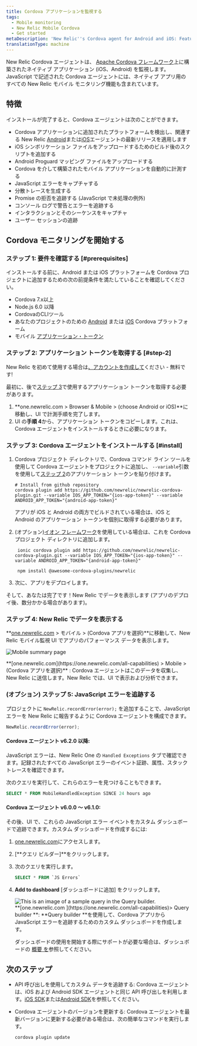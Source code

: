 ```yaml
---
title: Cordova アプリケーションを監視する
tags:
  - Mobile monitoring
  - New Relic Mobile Cordova
  - Get started
metaDescription: 'New Relic''s Cordova agent for Android and iOS: Features, compatibility, requirements, installation, and upgrade procedures.'
translationType: machine
---
```




New Relic Cordova エージェントは、 [Apache Cordova フレームワーク](https://cordova.apache.org/docs/en/latest/guide/overview/index.html)上に構築されたネイティブ アプリケーション (iOS、Android) を監視します。JavaScript で記述された Cordova エージェントには、ネイティブ アプリ用のすべての New Relic モバイル モニタリング機能も含まれています。

## 特徴

インストールが完了すると、Cordova エージェントは次のことができます。

* Cordova アプリケーションに追加されたプラットフォームを検出し、関連する New Relic [Android](/docs/releases/android)または[iOS](/docs/releases/ios)エージェントの最新リリースを適用します
* iOS シンボリケーション ファイルをアップロードするためのビルド後のスクリプトを追加する
* Android Proguard マッピング ファイルをアップロードする
* Cordova を介して構築されたモバイル アプリケーションを自動的に計測する
* JavaScript エラーをキャプチャする
* 分散トレースを生成する
* Promise の拒否を追跡する (JavaScript で未処理の例外)
* コンソール ログで警告とエラーを追跡する
* インタラクションとそのシーケンスをキャプチャ
* ユーザー セッションの追跡

## Cordova モニタリングを開始する

### ステップ 1: 要件を確認する [#prerequisites]

インストールする前に、Android または iOS プラットフォームを Cordova プロジェクトに追加するための次の前提条件を満たしていることを確認してください。

* Cordova 7.x以上
* Node.js 6.0 以降
* CordovaのCLIツール
* あなたのプロジェクトのための [Android](https://cordova.apache.org/docs/en/latest/guide/platforms/android) または [iOS](https://cordova.apache.org/docs/en/latest/guide/platforms/ios/index.html) Cordova プラットフォーム
* モバイル [アプリケーション・トークン](/docs/mobile-monitoring/new-relic-mobile/maintenance/viewing-your-application-token)

### ステップ 2: アプリケーション トークンを取得する [#step-2]

New Relic を初めて使用する場合は[、アカウントを作成して](https://newrelic.com/signup)ください - 無料です!

最初に、後で[ステップ 3](#install)で使用するアプリケーション トークンを取得する必要があります。

1. **one.newrelic.com > Browser & Mobile > (choose Android or iOS)**に移動し、UI で計測手順を完了します。
2. UI の**手順 4**から、アプリケーション トークンをコピーします。これは、Cordova エージェントをインストールするときに必要になります。

### ステップ 3: Cordova エージェントをインストールする [#install]

1. Cordova プロジェクト ディレクトリで、Cordova コマンド ライン ツールを使用して Cordova エージェントをプロジェクトに追加し、 `--variable`引数を使用して[ステップ 2](#step-2)のアプリケーション トークンを貼り付けます。

   ```
   # Install from github repository
   cordova plugin add https://github.com/newrelic/newrelic-cordova-plugin.git --variable IOS_APP_TOKEN="{ios-app-token}" --variable ANDROID_APP_TOKEN="{android-app-token}"
   ```

   <Callout variant="important">
     アプリが iOS と Android の両方でビルドされている場合は、iOS と Android のアプリケーション トークンを個別に取得する必要があります。
   </Callout>

2. (オプション)[イオン フレームワーク](https://ionicframework.com/docs/v1/guide/preface.html)を使用している場合は、これを Cordova プロジェクト ディレクトリに追加します。

   ```shell
    ionic cordova plugin add https://github.com/newrelic/newrelic-cordova-plugin.git --variable IOS_APP_TOKEN="{ios-app-token}" --variable ANDROID_APP_TOKEN="{android-app-token}"

    npm install @awesome-cordova-plugins/newrelic

   ```

3. 次に、アプリをデプロイします。

そして、あなたは完了です！New Relic でデータを表示します (アプリのデプロイ後、数分かかる場合があります)。

### ステップ 4: New Relic でデータを表示する

**[one.newrelic.com](https://one.newrelic.com/all-capabilities) > モバイル > (Cordova アプリを選択)**に移動して、New Relic モバイル監視 UI でアプリのパフォーマンス データを表示します。

<img
  title="Mobile summary"
  alt="Mobile summary page"
  src={mobileHybridSample}
/>

<figcaption>
  **[one.newrelic.com](https://one.newrelic.com/all-capabilities) > Mobile > (Cordova アプリを選択)** : Cordova エージェントはこのデータを収集し、New Relic に送信します。New Relic では、UI で表示および分析できます。
</figcaption>

### (オプション) ステップ 5: JavaScript エラーを追跡する

プロジェクトに `NewRelic.recordError(error);` を追加することで、JavaScript エラーを New Relic に報告するように Cordova エージェントを構成できます。

```js
NewRelic.recordError(error);
```

#### Cordova エージェント v6.2.0 以降:

JavaScript エラーは、New Relic One の `Handled Exceptions` タブで確認できます。記録されたすべての JavaScript エラーのイベント証跡、属性、スタック トレースを確認できます。

次のクエリを実行して、これらのエラーを見つけることもできます。

```sql
SELECT * FROM MobileHandledException SINCE 24 hours ago
```

#### Cordova エージェント v6.0.0 ～ v6.1.0:

その後、UI で、これらの JavaScript エラー イベントをカスタム ダッシュボードで追跡できます。カスタム ダッシュボードを作成するには:

1. [one.newrelic.com](https://one.newrelic.com/all-capabilities)にアクセスします。

2. \[**クエリ ビルダー]**をクリックします。

3. 次のクエリを実行します。

   ```sql
   SELECT * FROM `JS Errors`
   ```

4. **Add to dashboard** \[ダッシュボードに追加] をクリックします。

   <img title="Query builder" alt="This is an image of a sample query in the Query builder." src={mobileQueryExample}/>

   <figcaption>**[one.newrelic.com ](https://one.newrelic.com/all-capabilities)> Query builder **: **Query builder **を使用して、Cordova アプリから JavaScript エラーを追跡するためのカスタム ダッシュボードを作成します。 </figcaption>

   ダッシュボードの使用を開始する際にサポートが必要な場合は、ダッシュボードの [概要 を](/docs/query-your-data/explore-query-data/dashboards/introduction-dashboards/#get-started)参照してください。

## 次のステップ

* API 呼び出しを使用してカスタム データを追跡する: Cordova エージェントは、iOS および Android SDK エージェントと同じ API 呼び出しを利用します。[iOS SDK](/docs/mobile-monitoring/new-relic-mobile-ios/ios-sdk-api)または[Android SDK](/docs/mobile-monitoring/new-relic-mobile-android/android-sdk-api)を参照してください。

* Cordova エージェントのバージョンを更新する: Cordova エージェントを最新バージョンに更新する必要がある場合は、次の簡単なコマンドを実行します。

  ```
  cordova plugin update
  ```